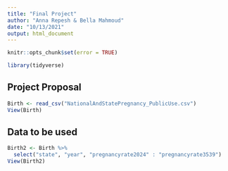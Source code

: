 ```yaml
---
title: "Final Project"
author: "Anna Repesh & Bella Mahmoud"
date: "10/13/2021"
output: html_document
---
```


```r
knitr::opts_chunk$set(error = TRUE)

library(tidyverse)
```

## Project Proposal


```r
Birth <- read_csv("NationalAndStatePregnancy_PublicUse.csv")
View(Birth)
```

## Data to be used

```r
Birth2 <- Birth %>%
  select("state", "year", "pregnancyrate2024" : "pregnancyrate3539")
View(Birth2)
```

